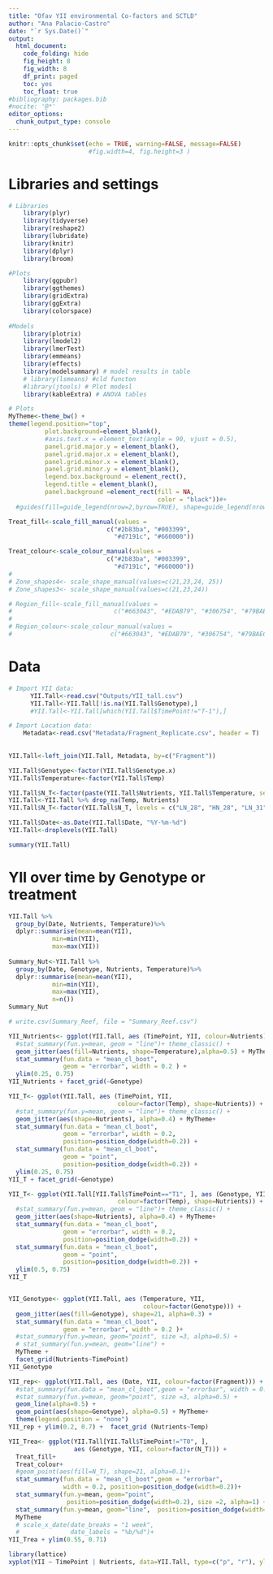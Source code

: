 ```yaml
---
title: "Ofav YII environmental Co-factors and SCTLD"
author: "Ana Palacio-Castro"
date: "`r Sys.Date()`"
output:
  html_document:
    code_folding: hide
    fig_height: 8
    fig_width: 8
    df_print: paged
    toc: yes
    toc_float: true
#bibliography: packages.bib
#nocite: '@*'
editor_options:
  chunk_output_type: console
---
```


```r
knitr::opts_chunk$set(echo = TRUE, warning=FALSE, message=FALSE) 
                      #fig.width=4, fig.height=3 )
```

# Libraries and settings

```r
# Libraries
    library(plyr)
    library(tidyverse)
    library(reshape2)
    library(lubridate)
    library(knitr)
    library(dplyr)
    library(broom)

#Plots
    library(ggpubr)
    library(ggthemes)
    library(gridExtra)
    library(ggExtra)
    library(colorspace)
    
#Models     
    library(plotrix)
    library(lmodel2)    
    library(lmerTest)
    library(emmeans)
    library(effects)
    library(modelsummary) # model results in table
    # library(lsmeans) #cld functon 
    #library(jtools) # Plot modesl
    library(kableExtra) # ANOVA tables

# Plots
MyTheme<-theme_bw() +  
theme(legend.position="top",
          plot.background=element_blank(),
          #axis.text.x = element_text(angle = 90, vjust = 0.5),
          panel.grid.major.y = element_blank(),
          panel.grid.major.x = element_blank(),
          panel.grid.minor.x = element_blank(),
          panel.grid.minor.y = element_blank(),
          legend.box.background = element_rect(),
          legend.title = element_blank(),
          panel.background =element_rect(fill = NA, 
                                         color = "black"))#+
  #guides(fill=guide_legend(nrow=2,byrow=TRUE), shape=guide_legend(nrow=3,byrow=TRUE))

Treat_fill<-scale_fill_manual(values =
                           c("#2b83ba", "#003399",
                             "#d7191c", "#660000"))

Treat_colour<-scale_colour_manual(values =
                           c("#2b83ba", "#003399",
                             "#d7191c", "#660000"))
# 
# Zone_shapes4<- scale_shape_manual(values=c(21,23,24, 25))
# Zone_shapes3<- scale_shape_manual(values=c(21,23,24))

# Region_fill<-scale_fill_manual(values =
#                            c("#663043", "#EDAB79", "#306754", "#79BAEC"))
# 
# Region_colour<-scale_colour_manual(values =
#                           c("#663043", "#EDAB79", "#306754", "#79BAEC"))

```

# Data

```r

# Import YII data: 
      YII.Tall<-read.csv("Outputs/YII_tall.csv")
      YII.Tall<-YII.Tall[!is.na(YII.Tall$Genotype),]
      #YII.Tall<-YII.Tall[which(YII.Tall$TimePoint!="T-1"),]

# Import Location data: 
    Metadata<-read.csv("Metadata/Fragment_Replicate.csv", header = T)
    
    
YII.Tall<-left_join(YII.Tall, Metadata, by=c("Fragment"))

YII.Tall$Genotype<-factor(YII.Tall$Genotype.x)
YII.Tall$Temperature<-factor(YII.Tall$Temp)

YII.Tall$N_T<-factor(paste(YII.Tall$Nutrients, YII.Tall$Temperature, sep = "_"))
YII.Tall<-YII.Tall %>% drop_na(Temp, Nutrients)
YII.Tall$N_T<-factor(YII.Tall$N_T, levels = c("LN_28", "HN_28", "LN_31", "HN_31"))

YII.Tall$Date<-as.Date(YII.Tall$Date, "%Y-%m-%d")
YII.Tall<-droplevels(YII.Tall)

summary(YII.Tall)

```


# YII over time by Genotype or treatment

```r

YII.Tall %>%
  group_by(Date, Nutrients, Temperature)%>%
  dplyr::summarise(mean=mean(YII),
            min=min(YII),
            max=max(YII))
 
Summary_Nut<-YII.Tall %>%
  group_by(Date, Genotype, Nutrients, Temperature)%>%
  dplyr::summarise(mean=mean(YII),
            min=min(YII),
            max=max(YII),
            n=n())
Summary_Nut

# write.csv(Summary_Reef, file = "Summary_Reef.csv")

YII_Nutrients<- ggplot(YII.Tall, aes (TimePoint, YII, colour=Nutrients)) +
  #stat_summary(fun.y=mean, geom = "line")+ theme_classic() +
  geom_jitter(aes(fill=Nutrients, shape=Temperature),alpha=0.5) + MyTheme+
  stat_summary(fun.data = "mean_cl_boot",
               geom = "errorbar", width = 0.2 ) +
  ylim(0.25, 0.75)
YII_Nutrients + facet_grid(~Genotype)

YII_T<- ggplot(YII.Tall, aes (TimePoint, YII, 
                              colour=factor(Temp), shape=Nutrients)) +
  #stat_summary(fun.y=mean, geom = "line")+ theme_classic() +
  geom_jitter(aes(shape=Nutrients), alpha=0.4) + MyTheme+
  stat_summary(fun.data = "mean_cl_boot",
               geom = "errorbar", width = 0.2,
               position=position_dodge(width=0.2)) +
  stat_summary(fun.data = "mean_cl_boot",
               geom = "point",
               position=position_dodge(width=0.2)) +
  ylim(0.25, 0.75)
YII_T + facet_grid(~Genotype)

YII_T<- ggplot(YII.Tall[YII.Tall$TimePoint=="T1", ], aes (Genotype, YII, 
                              colour=factor(Temp), shape=Nutrients)) +
  #stat_summary(fun.y=mean, geom = "line")+ theme_classic() +
  geom_jitter(aes(shape=Nutrients), alpha=0.4) + MyTheme+
  stat_summary(fun.data = "mean_cl_boot",
               geom = "errorbar", width = 0.2,
               position=position_dodge(width=0.2)) +
  stat_summary(fun.data = "mean_cl_boot",
               geom = "point",
               position=position_dodge(width=0.2)) +
  ylim(0.5, 0.75)
YII_T


YII_Genotype<- ggplot(YII.Tall, aes (Temperature, YII, 
                                     colour=factor(Genotype))) +
  geom_jitter(aes(fill=Genotype), shape=21, alpha=0.3) + 
  stat_summary(fun.data = "mean_cl_boot",
               geom = "errorbar", width = 0.2 )+
  #stat_summary(fun.y=mean, geom="point", size =3, alpha=0.5) +
  # stat_summary(fun.y=mean, geom="line") +
  MyTheme + 
  facet_grid(Nutrients~TimePoint)
YII_Genotype

YII_rep<- ggplot(YII.Tall, aes (Date, YII, colour=factor(Fragment))) +
  #stat_summary(fun.data = "mean_cl_boot",geom = "errorbar", width = 0.2 )+
  #stat_summary(fun.y=mean, geom="point", size =3, alpha=0.5) +
  geom_line(alpha=0.5) + 
  geom_point(aes(shape=Genotype), alpha=0.5) + MyTheme+
  theme(legend.position = "none")
YII_rep + ylim(0.2, 0.7) +  facet_grid (Nutrients~Temp) 

YII_Trea<- ggplot(YII.Tall[YII.Tall$TimePoint!="T0", ], 
                  aes (Genotype, YII, colour=factor(N_T))) +
  Treat_fill+
  Treat_colour+
  #geom_point(aes(fill=N_T), shape=21, alpha=0.1)+
  stat_summary(fun.data = "mean_cl_boot",geom = "errorbar",
               width = 0.2, position=position_dodge(width=0.2))+
  stat_summary(fun.y=mean, geom="point", 
                position=position_dodge(width=0.2), size =2, alpha=1) +
  stat_summary(fun.y=mean, geom="line",  position=position_dodge(width=0.2)) + 
  MyTheme
  # scale_x_date(date_breaks = "1 week", 
  #              date_labels = "%b/%d")+
YII_Trea + ylim(0.55, 0.71)

library(lattice)
xyplot(YII ~ TimePoint | Nutrients, data=YII.Tall, type=c("p", "r"), ylim=c(0.0, 0.7))
```


<!-- # Model selection  -->

<!-- ```{r StatsForTreattmentandTime} -->

<!-- # Variable types  -->
<!--   YII.nutrients$Time <- as.factor(YII.nutrients$Time) -->
<!--   YII.nutrients$Date<-as.Date(YII.nutrients$Date, "%Y-%m-%d") -->
<!--   YII.nutrients$Days<-(as.numeric(YII.nutrients$Date)-17485) -->
<!--   YII.nutrients$Treatment <- as.factor(YII.nutrients$Treatment) -->
<!--   YII.nutrients$Genotype <- as.factor(YII.nutrients$Genotype) -->

<!--   YII.nutrients<-subset(YII.nutrients, Genotype!="F") -->
<!--   YII.nutrients<-subset(YII.nutrients, Genotype!="Yellow") -->

<!--   # write.csv(YII.nutrients, "Data/YII_Nutrients_Acer.csv") -->

<!--   Survivors  <- YII.nutrients[, c("Fragment", "Days", "Genotype", "Treatment")] -->
<!--   library(plyr) -->
<!--   SurvivorsFrecuency<-as.data.frame(xtabs(~ Days + Treatment, Survivors)) -->
<!--   write.csv(SurvivorsFrecuency, "SurvivorsFrecuency.csv") -->

<!-- YII_Genotype<- ggplot(YII.nutrients, aes (Days, YII, colour=factor(Genotype))) + -->
<!--   stat_summary(fun.data = "mean_cl_boot",geom = "errorbar", width = 0.2 )+ -->
<!--   #stat_summary(fun.y=mean, geom="point", size =3, alpha=0.5) + -->
<!--   stat_summary(fun.y=mean, geom="line") +   theme_gdocs() -->
<!-- YII_Genotype + ylim(0.45, 0.65) + facet_grid (~Treatment) -->

<!-- YII_Treatment<- ggplot(YII.nutrients, aes (Days, YII, colour=Treatment)) + -->
<!--   stat_summary(fun.data = "mean_cl_boot",geom = "errorbar",  -->
<!--                width = 0.2, position = position_dodge(width = 2) )+ -->
<!--   #stat_summary(fun.y=mean, geom="point", size =3, alpha=0.5) + -->
<!--   stat_summary(fun.y=mean, geom="line") +   theme_bw () + ggtitle("B.")+ -->
<!--   theme(plot.background=element_blank(),  -->
<!--             panel.border = element_blank(), -->
<!--             axis.line = element_line(colour = "black"), -->
<!--             panel.grid.major = element_blank(), -->
<!--             panel.grid.minor = element_blank(), -->
<!--             legend.position="bottom", -->
<!--             strip.background = element_rect(fill="white")) + -->
<!--       annotate("rect", xmin= 2, xmax = 91, -->
<!--                ymin = 0.1, ymax =0.2, fill="blue", alpha = .04)+ -->
<!--       annotate("rect", xmin= 79, xmax = 90, -->
<!--                ymin = 0.1, ymax = .7, fill="orange", alpha = .04)+ -->
<!--       annotate("rect", xmin= 90, xmax = 113, -->
<!--                ymin = 0.1, ymax = 0.7, fill="red", alpha = .04)+ -->
<!--        scale_y_continuous(limits = c(0.1, 0.7), -->
<!--                          breaks = seq(0.2, 0.6,0.2),   -->
<!--                          expand = c(0, 0), -->
<!--                          name=("YII (Fv/Fm)")) + -->
<!--       scale_x_continuous(name="Days in the experiment", -->
<!--                          limits = c(-2,115), -->
<!--                          breaks = seq(0, 110, 15),   -->
<!--                          expand = c(0, 0)) +  -->
<!--     facet_grid (Genotype~., labeller = labeller(Genotype=c(`Green` = "A.cer_1",  -->
<!--                                     `Green and Orange` = "A.cer_2", -->
<!--                                     `Orange` = "A.cer_3",  -->
<!--                                     `Red and Orange` = "A.cer_4", -->
<!--                                     `Red and Yellow` = "A.cer_5"))) -->
<!-- YII_Treatment  -->

<!--     ggsave(file="5.3B_YII.svg", plot=YII_Treatment, width=3.0, height=6) -->
<!--     ggsave(file="5.3B_YII_NOGenotype.svg", plot=YII_Treatment, width=3.0, height=3) -->


<!-- # Libraries  -->
<!--   library(lme4) -->
<!--   library(multcomp) -->
<!--   library(multcompView) -->
<!--   library(lsmeans) -->
<!--       library(emmeans) -->
<!--   library(effects) -->
<!--   library(lmerTest) -->

<!-- # More complex model  -->

<!-- YII.nutrients<-subset(YII.nutrients, Days<120) -->
<!-- YII.nutrients$DayF<-as.factor(YII.nutrients$Days) -->

<!-- LM_1 <- lmer(YII ~ Treatment * DayF +  -->
<!--                              (1|Genotype/Fragment), REML=TRUE, data= YII.nutrients) -->

<!-- step(LM_1) -->
<!-- LM_2 <- lmer(YII ~ Treatment * Days +  -->
<!--                              (Treatment|Genotype), REML=TRUE,  data= YII.nutrients) -->

<!-- LM_3 <- lmer(YII ~ Treatment * Days +  -->
<!--                              (1|Genotype), REML=TRUE, data= YII.nutrients) -->

<!-- LM_4 <- lm(YII ~ Treatment * Days, REML = FALSE, data= YII.nutrients) -->

<!-- # Select model -->

<!-- anova(LM_1, LM_2, refit=FALSE) -->
<!-- anova(LM_2, LM_3, refit=FALSE) -->
<!-- anova(LM_3, LM_4) -->

<!-- # Final mdel  -->
<!-- LM_Treatment_Days<-lmer(YII ~ Treatment * Days +  -->
<!--                              (Treatment|Genotype), data= YII.nutrients) -->
<!--   anova(LM_1) -->
<!--   summary(LM_1) -->
<!--   coef(LM_1) -->
<!--   fitted(LM_1) -->

<!--       layout(matrix(1:4,2,2))   -->
<!--       plot(LM_1)   -->

<!-- plot(Effect(c("Treatment","DayF"), LM_1), x.var="DayF", multiline=T, ci.style="bars") -->

<!-- #  Pair-wise comparisons -->
<!-- cld(emmeans(LM_1, "Treatment")) -->
<!-- YIIAcerEmm<-cld(emmeans(LM_1, specs = c("Treatment", "DayF"))) -->
<!-- write.csv(YIIAcerEmm, "YIIAcerEmm.csv") -->

<!-- ``` -->

<!-- # Changes bt time points  -->

<!-- ```{r ChangePerTime, echo =FALSE} -->


<!-- # Last Data Point before nutrients  -->

<!--   lastYII_BN<-ggplot (YII.Wide, aes(Genotype.5, YII.5, colour=factor(Treatment.5))) -->
<!--   lastYII_BN + stat_summary(fun.data = "mean_cl_boot",geom = "errorbar", width = 0.2)+ -->
<!--      stat_summary(fun.y=mean, geom="point", size =3, alpha=0.5) + theme_gdocs() -->

<!--   LM_TC_B<-lm(YII.5~Treatment.5*Genotype.5, data = YII.Wide) -->

<!--   anova(LM_TC_B) -->
<!--   TukeyHSD(aov(LM_TC_B)) -->

<!--   cld(lsmeans(LM_TC_B, "Treatment.5")) -->
<!--   cld(lsmeans(LM_TC_B, "Genotype.5")) -->
<!--   cld(lsmeans(LM_TC_B, specs = c("Treatment.5", "Genotype.5"))) -->

<!-- # Last Data Point After nutrients  -->

<!-- lastYII_BN<-ggplot (YII.Wide, aes(Genotype.13, YII.13, colour=factor(Treatment.13))) -->
<!--   lastYII_BN + stat_summary(fun.data = "mean_cl_boot",geom = "errorbar", width = 0.2)+ -->
<!--      stat_summary(fun.y=mean, geom="point", size =3, alpha=0.12) + theme_gdocs() -->

<!--   LM_TC_B<-lm(YII.12~Treatment.12*Genotype.12, data = YII.Wide) -->

<!--   anova(LM_TC_B) -->
<!--   TukeyHSD(aov(LM_TC_B)) -->

<!--   cld(lsmeans(LM_TC_B, "Treatment.12")) -->
<!--   cld(lsmeans(LM_TC_B, "Genotype.12")) -->
<!--   cld(lsmeans(LM_TC_B, specs = c("Treatment.12", "Genotype.12"))) -->

<!-- ``` -->

